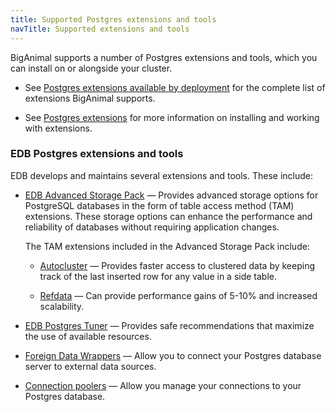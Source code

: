 ```yaml
---
title: Supported Postgres extensions and tools
navTitle: Supported extensions and tools
---
```


BigAnimal supports a number of Postgres extensions and tools, which you can install on or alongside your cluster.

- See [Postgres extensions available by deployment](/pg_extensions/) for the complete list of extensions BigAnimal supports.

- See [Postgres extensions](/biganimal/release/using_cluster/03_modifying_your_cluster/extensions) for more information on installing and working with extensions.

### EDB Postgres extensions and tools
EDB develops and maintains several extensions and tools. These include:

- [EDB Advanced Storage Pack](/pg_extensions/advanced_storage_pack/) &mdash; Provides advanced storage options for PostgreSQL databases in the form of table access method (TAM) extensions. These storage options can enhance the performance and reliability of databases without requiring application changes. 

  The TAM extensions included in the Advanced Storage Pack include:

  - [Autocluster](/pg_extensions/advanced_storage_pack/#autocluster) &mdash; Provides faster access to clustered data by keeping track of the last inserted row for any value in a side table. 

  - [Refdata](/pg_extensions/advanced_storage_pack/#refdata) &mdash; Can provide performance gains of 5-10% and increased scalability.
- [EDB Postgres Tuner](/pg_extensions/pg_tuner/) &mdash; Provides safe recommendations that maximize the use of available resources. 
- [Foreign Data Wrappers](foreign_data_wrappers) &mdash; Allow you to connect your Postgres database server to external data sources.
- [Connection poolers](poolers) &mdash; Allow you manage your connections to your Postgres database. 




